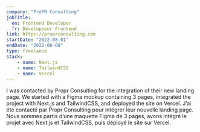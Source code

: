 ```yaml
---
company: "ProPR Consulting"
jobTitle: 
  en: Frontend Developer
  fr: Développeur Frontend
link: https://proprconsulting.com
startDate: "2022-08-01"
endDate: "2022-08-08"
type: freelance
stack: 
    - name: Next.js
    - name: TailwindCSS
    - name: Vercel
---
```



<LocalizedContent locale='en'>
I was contacted by Propr Consulting for the integration of their new landing page.  
We started with a Figma mockup containing 3 pages, integrated the project with Next.js and TailwindCSS, and deployed the site on Vercel.
</LocalizedContent>

<LocalizedContent locale='fr'>
J’ai été contacté par Propr Consulting pour intégrer leur nouvelle landing page.  
Nous sommes partis d’une maquette Figma de 3 pages, avons intégré le projet avec Next.js et TailwindCSS, puis déployé le site sur Vercel.
</LocalizedContent>
